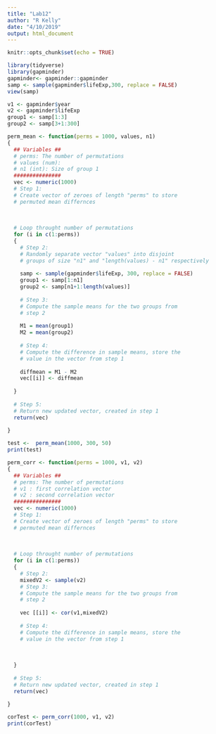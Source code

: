 ```yaml
---
title: "Lab12"
author: "R Kelly"
date: "4/10/2019"
output: html_document
---
```


```r
knitr::opts_chunk$set(echo = TRUE)
```

```r
library(tidyverse)
library(gapminder)
gapminder<- gapminder::gapminder
samp <- sample(gapminder$lifeExp,300, replace = FALSE)
view(samp)

v1 <- gapminder$year
v2 <- gapminder$lifeExp
group1 <- samp[1:3]
group2 <- samp[3+1:300]
```


```r
perm_mean <- function(perms = 1000, values, n1)
{
  ## Variables ##
  # perms: The number of permutations 
  # values (num): 
  # n1 (int): Size of group 1
  ###############
  vec <- numeric(1000)
  # Step 1:
  # Create vector of zeroes of length "perms" to store
  # permuted mean differnces
  
  
  
  # Loop throught number of permutations
  for (i in c(1:perms))
  {
    # Step 2:
    # Randomly separate vector "values" into disjoint 
    # groups of size "n1" and "length(values) - n1" respectively
    
    samp <- sample(gapminder$lifeExp, 300, replace = FALSE)
    group1 <- samp[1:n1]
    group2 <- samp[n1+1:length(values)]
    
    # Step 3:
    # Compute the sample means for the two groups from 
    # step 2
    
    M1 = mean(group1)
    M2 = mean(group2)
    
    # Step 4: 
    # Compute the difference in sample means, store the
    # value in the vector from step 1
    
    diffmean = M1 - M2
    vec[[i]] <- diffmean
    
  }
  
  # Step 5:
  # Return new updated vector, created in step 1
  return(vec)
  
}
```

```r
test <-  perm_mean(1000, 300, 50)
print(test)
```

```r
perm_corr <- function(perms = 1000, v1, v2)
{
  ## Variables ##
  # perms: The number of permutations 
  # v1 : first correlation vector
  # v2 : second correlation vector
  ###############
  vec <- numeric(1000)
  # Step 1:
  # Create vector of zeroes of length "perms" to store
  # permuted mean differnces
  
  
  
  # Loop throught number of permutations
  for (i in c(1:perms))
  {
    # Step 2:
    mixedV2 <- sample(v2)
    # Step 3:
    # Compute the sample means for the two groups from 
    # step 2
    
    vec [[i]] <- cor(v1,mixedV2)
    
    # Step 4: 
    # Compute the difference in sample means, store the
    # value in the vector from step 1
    
    
    
  }
  
  # Step 5:
  # Return new updated vector, created in step 1
  return(vec)
  
}

```


```r

corTest <- perm_corr(1000, v1, v2)
print(corTest)
```









